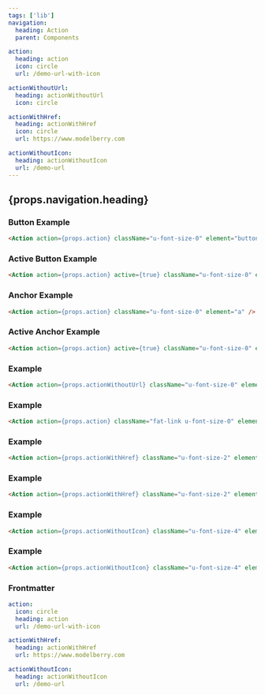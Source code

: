 ```yaml
---
tags: ['lib']
navigation:
  heading: Action
  parent: Components

action:
  heading: action
  icon: circle
  url: /demo-url-with-icon

actionWithoutUrl:
  heading: actionWithoutUrl
  icon: circle

actionWithHref:
  heading: actionWithHref
  icon: circle
  url: https://www.modelberry.com

actionWithoutIcon:
  heading: actionWithoutIcon
  url: /demo-url
---
```



## {props.navigation.heading}

### Button Example

```html
<Action action={props.action} className="u-font-size-0" element="button" />
```

<Action action={props.action} className="u-font-size-0" element="button" />

### Active Button Example

```html
<Action action={props.action} active={true} className="u-font-size-0" element="button" />
```

<Action action={props.action} active={true} className="u-font-size-0" element="button" />

### Anchor Example

```html
<Action action={props.action} className="u-font-size-0" element="a" />
```

<Action action={props.action} className="u-font-size-0" element="a" />

### Active Anchor Example

```html
<Action action={props.action} active={true} className="u-font-size-0" element="a" />
```

<Action action={props.action} active={true} className="u-font-size-0" element="a" />

### Example

```html
<Action action={props.actionWithoutUrl} className="u-font-size-0" element="a" />
```

<Action action={props.actionWithoutUrl} className="u-font-size-0" element="a" />

### Example

```html
<Action action={props.action} className="fat-link u-font-size-0" element="a" />
```

<Action action={props.action} className="fat-link u-font-size-0" element="a" />

### Example

```html
<Action action={props.actionWithHref} className="u-font-size-2" element="button" />
```

<Action action={props.actionWithHref} className="u-font-size-2" element="button" />

### Example

```html
<Action action={props.actionWithHref} className="u-font-size-2" element="a" />
```

<Action action={props.actionWithHref} className="u-font-size-2" element="a" />

### Example

```html
<Action action={props.actionWithoutIcon} className="u-font-size-4" element="button" />
```

<Action action={props.actionWithoutIcon} className="u-font-size-4" element="button" />

### Example

```html
<Action action={props.actionWithoutIcon} className="u-font-size-4" element="a" />
```

<Action action={props.actionWithoutIcon} className="u-font-size-4" element="a" />

### Frontmatter

```yaml
action:
  icon: circle
  heading: action
  url: /demo-url-with-icon

actionWithHref:
  heading: actionWithHref
  url: https://www.modelberry.com

actionWithoutIcon:
  heading: actionWithoutIcon
  url: /demo-url
```
